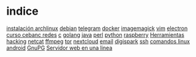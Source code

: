 = indice =
[[arch|instalación archlinux]]
[[debian]]
[[telegram]]
[[docker]]
[[imagemagick]]
[[vim]]
[[electron]]
[[curso cebanc redes]]
[[c]]
[[golang]]
[[java]]
[[perl]]
[[python]]
[[raspberry]]
[[Herramientas hacking]]
[[netcat]]
[[ffmpeg]]
[[tor]]
[[nextcloud]]
[[email]]
[[digispark]]
[[ssh]]
[[comandos linux]]
[[android]]
[[GnuPG]]
[[Servidor web en una linea]]
